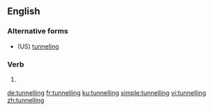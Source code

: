 ==English==

===Alternative forms===
* (US) [[tunneling]]

===Verb===
{{head|en|present participle}}

# {{present participle of|tunnel|lang=en|nocat=1}}

[[de:tunnelling]]
[[fr:tunnelling]]
[[ku:tunnelling]]
[[simple:tunnelling]]
[[vi:tunnelling]]
[[zh:tunnelling]]